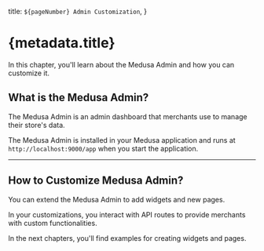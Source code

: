   title: `${pageNumber} Admin Customization`,
}

# {metadata.title}

In this chapter, you'll learn about the Medusa Admin and how you can customize it.

## What is the Medusa Admin?

The Medusa Admin is an admin dashboard that merchants use to manage their store's data.

The Medusa Admin is installed in your Medusa application and runs at `http://localhost:9000/app` when you start the application.

---

## How to Customize Medusa Admin?

You can extend the Medusa Admin to add widgets and new pages.

In your customizations, you interact with API routes to provide merchants with custom functionalities.

In the next chapters, you'll find examples for creating widgets and pages.